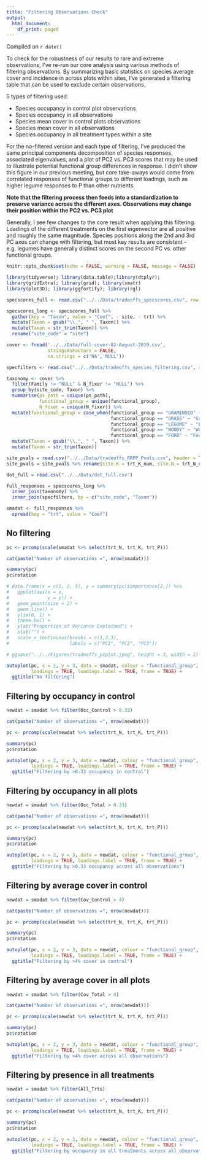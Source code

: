 ```yaml
---
title: "Filtering Observations Check"
output:
  html_document:
    df_print: paged
---
```

Compiled on `r date()`

To check for the robustness of our results to rare and extreme observations, I've re-run our core analysis using various methods of filtering observations. By summarizing basic statistics on species average cover and incidence in across plots within sites, I've generated a filtering table that can be used to exclude certain observations. 

5 types of filtering used:  

* Species occupancy in control plot observations  
* Species occupancy in all observations  
* Species mean cover in control plots observations  
* Species mean cover in all observations  
* Species occupancy in all treatment types within a site  

For the no-filtered version and each type of filtering, I've produced the same principal components decomposition of species responses, associated eigenvalues, and a plot of PC2 vs. PC3 scores that may be used to illustrate potential functional group differences in response. I didn't show this figure in our previous meeting, but core take-aways would come from correlated responses of functional groups to different loadings, such as higher legume responses to P than other nutrients.  

__Note that the filtering process then feeds into a standardization to preserve variance across the different axes. Observations may change their position within the PC2 vs. PC3 plot__

Generally, I see few changes to the core result when applying this filtering. Loadings of the different treatments on the first eigenvector are all positive and roughly the same magnitude. Species positions along the 2nd and 3rd PC axes can change with filtering, but most key results are consistent -- e.g. legumes have generally distinct scores on the second PC vs. other functional groups.


```r
knitr::opts_chunk$set(echo = FALSE, warning = FALSE, message = FALSE)

library(tidyverse); library(data.table);library(dtplyr);
library(gridExtra); library(grid); library(smatr)
library(plot3D); library(ggfortify); library(rgl)

specscores_full <- read.csv("../../Data/tradeoffs_specscores.csv", row.names = 1)

specscores_long <- specscores_full %>%
  gather(key = "Taxon", value = "Coef", - site, - trt) %>%
  mutate(Taxon = gsub("\\.", " ", Taxon)) %>%
  mutate(Taxon = str_trim(Taxon)) %>%
  rename("site_code" = "site")

cover <- fread('../../Data/full-cover-02-August-2019.csv',
               stringsAsFactors = FALSE,
               na.strings = c('NA','NULL'))

specfilters <- read.csv("../../Data/tradeoffs_species_filtering.csv", row.names = 1)

taxonomy <- cover %>% 
  filter(Family != "NULL" & N_fixer != "NULL") %>%
  group_by(site_code, Taxon) %>%
  summarise(ps_path = unique(ps_path),
            functional_group = unique(functional_group),
            N_fixer = unique(N_fixer)) %>%
  mutate(functional_group = case_when(functional_group == "GRAMINOID" ~ "Graminoid",
                                      functional_group == "GRASS" ~ "Graminoid",
                                      functional_group == "LEGUME" ~ "Legume",
                                      functional_group == "WOODY" ~ "Woody",
                                      functional_group == "FORB" ~ "Forb")) %>%
  mutate(Taxon = gsub("\\.", " ", Taxon)) %>%
  mutate(Taxon = str_trim(Taxon))

site_pvals = read.csv("../../Data/tradeoffs_RRPP_Pvals.csv", header = TRUE, stringsAsFactors = FALSE)
site_pvals = site_pvals %>% rename(site.K = trt_K_num, site.N = trt_N_num, site.P = trt_P_num)

dot_full = read.csv("../../Data/dot_full.csv")
```

```r
full_responses = specscores_long %>% 
  inner_join(taxonomy) %>% 
  inner_join(specfilters, by = c("site_code", "Taxon"))

smadat <- full_responses %>%
  spread(key = "trt", value = "Coef")
```

## No filtering

```r
pc <- prcomp(scale(smadat %>% select(trt_N, trt_K, trt_P)))

cat(paste("Number of observations =", nrow(smadat)))

summary(pc)
pc$rotation

# data.frame(x = c(1, 2, 3), y = summary(pc)$importance[2,]) %>%
#   ggplot(aes(x = x,
#              y = y)) +
#   geom_point(size = 2) +
#   geom_line() + 
#   ylim(0, 1) +
#   theme_bw() +
#   ylab("Proportion of Variance Explained") +
#   xlab("") +
#   scale_x_continuous(breaks = c(1,2,3),
#                      labels = c("PC1", "PC2", "PC3"))

# ggsave("../../Figures/tradeoffs_pcplot.jpeg", height = 3, width = 2)

autoplot(pc, x = 2, y = 3, data = smadat, colour = "functional_group", 
         loadings = TRUE, loadings.label = TRUE, frame = TRUE) +
  ggtitle("No filtering")

```

## Filtering by occupancy in control

```r
newdat = smadat %>% filter(Occ_Control > 0.33)

cat(paste("Number of observations =", nrow(newdat)))

pc <- prcomp(scale(newdat %>% select(trt_N, trt_K, trt_P)))

summary(pc)
pc$rotation

autoplot(pc, x = 2, y = 3, data = newdat, colour = "functional_group", 
         loadings = TRUE, loadings.label = TRUE, frame = TRUE) +
  ggtitle("Filtering by >0.33 occupancy in control")
```

## Filtering by occupancy in all plots

```r
newdat = smadat %>% filter(Occ_Total > 0.33)

cat(paste("Number of observations =", nrow(newdat)))

pc <- prcomp(scale(newdat %>% select(trt_N, trt_K, trt_P)))

summary(pc)
pc$rotation

autoplot(pc, x = 2, y = 3, data = newdat, colour = "functional_group", 
         loadings = TRUE, loadings.label = TRUE, frame = TRUE) +
  ggtitle("Filtering by >0.33 occupancy across all observations")
```

## Filtering by average cover in control

```r
newdat = smadat %>% filter(Cov_Control > 4)

cat(paste("Number of observations =", nrow(newdat)))

pc <- prcomp(scale(newdat %>% select(trt_N, trt_K, trt_P)))

summary(pc)
pc$rotation

autoplot(pc, x = 2, y = 3, data = newdat, colour = "functional_group", 
         loadings = TRUE, loadings.label = TRUE, frame = TRUE) +
  ggtitle("Filtering by >4% cover in control")

```

## Filtering by average cover in all plots

```r
newdat = smadat %>% filter(Cov_Total > 4)

cat(paste("Number of observations =", nrow(newdat)))

pc <- prcomp(scale(newdat %>% select(trt_N, trt_K, trt_P)))

summary(pc)
pc$rotation

autoplot(pc, x = 2, y = 3, data = newdat, colour = "functional_group", 
         loadings = TRUE, loadings.label = TRUE, frame = TRUE) +
  ggtitle("Filtering by >4% cover across all observations")
```

## Filtering by presence in all treatments

```r
newdat = smadat %>% filter(All_Trts)

cat(paste("Number of observations =", nrow(newdat)))

pc <- prcomp(scale(newdat %>% select(trt_N, trt_K, trt_P)))

summary(pc)
pc$rotation

autoplot(pc, x = 2, y = 3, data = newdat, colour = "functional_group", 
         loadings = TRUE, loadings.label = TRUE, frame = TRUE) +
  ggtitle("Filtering by occupancy in all treatments across all observations")
```